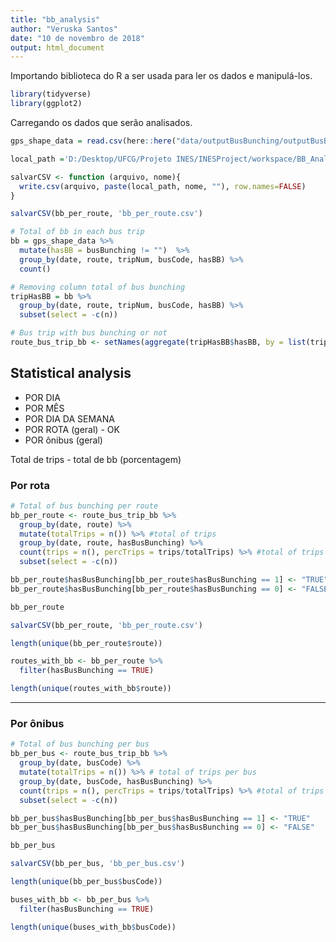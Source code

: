 ```yaml
---
title: "bb_analysis"
author: "Veruska Santos"
date: "10 de novembro de 2018"
output: html_document
---
```

Importando biblioteca do R a ser usada para ler os dados e manipulá-los.

```r
library(tidyverse)
library(ggplot2)

```

Carregando os dados que serão analisados.

```r
gps_shape_data = read.csv(here::here("data/outputBusBunching/outputBusBunching-2017-04-30.csv"))

```

```r
local_path ='D:/Desktop/UFCG/Projeto INES/INESProject/workspace/BB_Analysis_Historical_Data/'

salvarCSV <- function (arquivo, nome){
  write.csv(arquivo, paste(local_path, nome, ""), row.names=FALSE)
}

salvarCSV(bb_per_route, 'bb_per_route.csv')

```

```r
# Total of bb in each bus trip
bb = gps_shape_data %>%
  mutate(hasBB = busBunching != "")  %>%
  group_by(date, route, tripNum, busCode, hasBB) %>%
  count()

# Removing column total of bus bunching
tripHasBB = bb %>%
  group_by(date, route, tripNum, busCode, hasBB) %>%
  subset(select = -c(n))

# Bus trip with bus bunching or not
route_bus_trip_bb <- setNames(aggregate(tripHasBB$hasBB, by = list(tripHasBB$date, tripHasBB$route, tripHasBB$busCode, tripHasBB$tripNum), max), c("date", "route", "busCode", "tripNum", "hasBusBunching"))


```

## Statistical analysis

- POR DIA
- POR MÊS
- POR DIA DA SEMANA
- POR ROTA (geral) - OK
- POR ônibus (geral)

Total de trips - total de bb (porcentagem)


### Por rota 

```r
# Total of bus bunching per route
bb_per_route <- route_bus_trip_bb %>%
  group_by(date, route) %>%
  mutate(totalTrips = n()) %>% #total of trips
  group_by(date, route, hasBusBunching) %>%
  count(trips = n(), percTrips = trips/totalTrips) %>% #total of trips with bb
  subset(select = -c(n))

bb_per_route$hasBusBunching[bb_per_route$hasBusBunching == 1] <- "TRUE"
bb_per_route$hasBusBunching[bb_per_route$hasBusBunching == 0] <- "FALSE"

bb_per_route

```

```r
salvarCSV(bb_per_route, 'bb_per_route.csv')

```

```r
length(unique(bb_per_route$route))

routes_with_bb <- bb_per_route %>%
  filter(hasBusBunching == TRUE)

length(unique(routes_with_bb$route))

```
---------------------------

### Por ônibus 

```r
# Total of bus bunching per bus
bb_per_bus <- route_bus_trip_bb %>%
  group_by(date, busCode) %>%
  mutate(totalTrips = n()) %>% # total of trips per bus
  group_by(date, busCode, hasBusBunching) %>%
  count(trips = n(), percTrips = trips/totalTrips) %>% #total of trips with bb
  subset(select = -c(n))

bb_per_bus$hasBusBunching[bb_per_bus$hasBusBunching == 1] <- "TRUE"
bb_per_bus$hasBusBunching[bb_per_bus$hasBusBunching == 0] <- "FALSE"

bb_per_bus

```


```r
salvarCSV(bb_per_bus, 'bb_per_bus.csv')

```

```r
length(unique(bb_per_bus$busCode))

buses_with_bb <- bb_per_bus %>%
  filter(hasBusBunching == TRUE)

length(unique(buses_with_bb$busCode))

```
